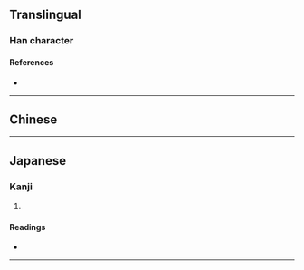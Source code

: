 {{character info/new}}
==Translingual==

===Han character===
{{Han char|rn=46|rad=山|as=06|sn=9|four=|canj=UYA|ids=⿳山亠日}}

====References====
* {{Han ref|kx=0310.330|dkj=08045|hdz=10771.130|uh=5CD5|ud=23765}}

----

==Chinese==
{{zh-see|時|v}}

----

==Japanese==

===Kanji===
{{ja-kanji|grade=|rs=山06}}

# {{defn|lang=ja|sort=山06}}

====Readings====
* {{ja-readings|on=[[し]] (shi)|kun=}}

----